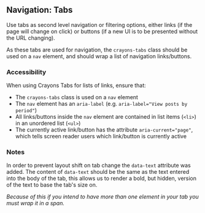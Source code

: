 ## Navigation: Tabs
Use tabs as second level navigation or filtering options, either links (if the
page will change on click) or buttons (if a new UI is to be presented without
the URL changing).

As these tabs are used for navigation, the `crayons-tabs` class should be used
on a `nav` element, and should wrap a list of navigation links/buttons.

### Accessibility

When using Crayons Tabs for lists of links, ensure that:

- The `crayons-tabs` class is used on a `nav` element
- The `nav` element has an `aria-label` (e.g.
  `aria-label="View posts by period"`)
- All links/buttons inside the `nav` element are contained in list items
  (`<li>`) in an unordered list (`<ul>`)
- The currently active link/button has the attribute `aria-current="page"`,
  which tells screen reader users which link/button is currently active

### Notes

In order to prevent layout shift on tab change the `data-text` attribute was
added. The content of `data-text` should be the same as the text entered into
the body of the tab, this allows us to render a bold, but hidden, version of the
text to base the tab's size on.

_Because of this if you intend to have more than one element in your tab you
must wrap it in a span._
